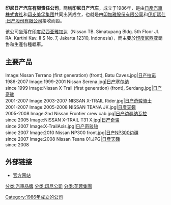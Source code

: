 '''印尼日产汽车有限责任公司'''，簡稱'''印尼日产汽车'''，成立于1986年，是由[[日產汽車|日產汽車株式會社]]和[[印支美孚集团|印支美孚集团]]共同出资成立，也就是由[[印加雅股份有限公司|印加雅股份有限公司]]和[[伊斯瑪仕·日产股份有限公司|伊斯瑪仕·日产股份有限公司]]接收而設。 

该公司坐落在[[印度尼西亚|印度尼西亚]][[雅加达|雅加达]]（Nissan TB. Simatupang Bldg. 5th Floor Jl. RA. Kartini Kav. II S No. 7, Jakarta 12310, Indonesia），而主要於[[印度尼西亚|印度尼西亚]]銷售和生產各種轎車。

==主要产品==
<gallery>
Image:Nissan Terrano (first generation) (front), Batu Caves.jpg|[[日产探路者|日产拉诺]]<br/>1986-2007
Image:1999-2001 Nissan Serena.jpg|[[日产塞尔纳|日产塞尔纳]]<br/>since 1999
Image:Nissan X-Trail (first generation) (front), Serdang.jpg|[[日产奇骏|日产奇骏]]<br/>2001-2007
Image:2003-2007 NISSAN X-TRAIL Rider.jpg|[[日产奇骏|日产奇骏骑士]]<br/>2001-2007
Image:2005-2008 NISSAN TEANA JK.jpg|[[日產天籟|日產天籟]]<br/>2005-2008
Image:2nd Nissan Frontier crew cab.jpg|[[日产边疆|日产边疆纳瓦拉]]<br/>since 2005
Image:NISSAN X-TRAIL T31 X.jpg|[[日产奇骏|日产奇骏]]<br/>since 2007
Image:X-TrailAxis.jpg|[[日产奇骏|日产奇骏轴]]<br/>since 2007
Image:2010 Nissan NP300 front.jpg|[[日产NP300|日产NP300边疆]]<br/>since 2007
Image:2008 Nissan Teana 01.JPG|[[日產天籟|日產天籟]]<br/>since 2008
</gallery>

==外部链接==
*[http://www.nissan.co.id/ 官方网站] {{Wayback|url=http://www.nissan.co.id/ |date=20210126155942 }}

[[分类:汽車品牌|分类:汽車品牌]]
[[分类:印尼公司|分类:印尼公司]]
[[分类:芙蓉集團|分类:芙蓉集團]]
[[Category:1986年成立的公司|Category:1986年成立的公司]]